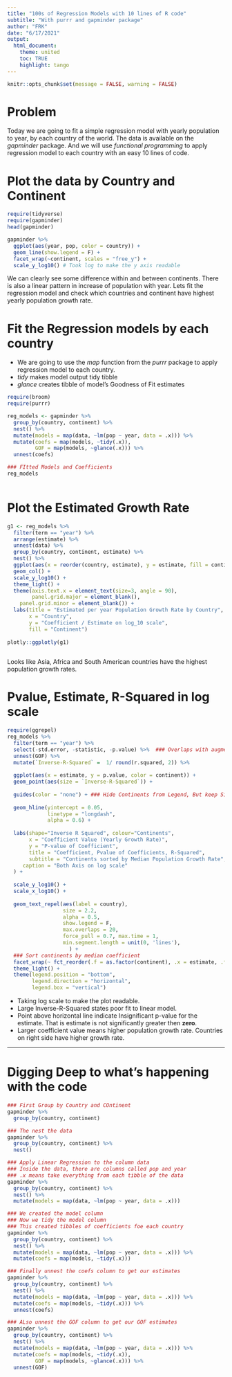 ```yaml
---
title: "100s of Regression Models with 10 lines of R code"
subtitle: "With purrr and gapminder package"
author: "FRK"
date: "6/17/2021"
output: 
  html_document:
    theme: united
    toc: TRUE
    highlight: tango
---
```


```r
knitr::opts_chunk$set(message = FALSE, warning = FALSE)
```


# Problem

Today we are going to fit a simple regression model with yearly population to year, by each country of the world. The data is available on the *gapminder* package. And we will use *functional programming* to apply regression model to each country with an easy 10 lines of code.

# Plot the data by Country and Continent

```r
require(tidyverse)
require(gapminder)
head(gapminder)

gapminder %>% 
  ggplot(aes(year, pop, color = country)) +
  geom_line(show.legend = F) +
  facet_wrap(~continent, scales = "free_y") +
  scale_y_log10() # Took log to make the y axis readable

```

We can clearly see some difference within and between continents. There is also a linear pattern in increase of population with year. Lets fit the regression model and check which countries and continent have highest yearly population growth rate.


# Fit the Regression models by each country

- We are going to use the *map* function from the *purrr* package to apply regression model to each country.
- *tidy* makes model output tidy tibble
- *glance* creates tibble of model's Goodness of Fit estimates

```r
require(broom)
require(purrr)

reg_models <- gapminder %>%  
  group_by(country, continent) %>% 
  nest() %>% 
  mutate(models = map(data, ~lm(pop ~ year, data = .x))) %>% 
  mutate(coefs = map(models, ~tidy(.x)),
         GOF = map(models, ~glance(.x))) %>% 
  unnest(coefs) 

### FItted Models and Coefficients
reg_models     
   
```

# Plot the Estimated Growth Rate

```r

g1 <- reg_models %>% 
  filter(term == "year") %>% 
  arrange(estimate) %>% 
  unnest(data) %>% 
  group_by(country, continent, estimate) %>% 
  nest() %>% 
  ggplot(aes(x = reorder(country, estimate), y = estimate, fill = continent)) +
  geom_col() + 
  scale_y_log10() +
  theme_light() +
  theme(axis.text.x = element_text(size=3, angle = 90),
        panel.grid.major = element_blank(),
    panel.grid.minor = element_blank()) +
  labs(title = "Estimated per year Population Growth Rate by Country",
       x = "Country",
       y = "Coefficient / Estimate on log_10 scale",
       fill = "Continent")
 
plotly::ggplotly(g1)
        
```

Looks like Asia, Africa and South American countries have the highest population growth rates.

# Pvalue, Estimate, R-Squared in log scale



```r
require(ggrepel)
reg_models %>% 
  filter(term == "year") %>% 
  select(-std.error, -statistic, -p.value) %>%  ### Overlaps with augment, so remove
  unnest(GOF) %>% 
  mutate(`Inverse-R-Squared` =  1/ round(r.squared, 2)) %>% 
  
  ggplot(aes(x = estimate, y = p.value, color = continent)) +
  geom_point(aes(size = `Inverse-R-Squared`)) +
  
  guides(color = "none") + ### Hide Continents from Legend, But keep Size Legend
  
  geom_hline(yintercept = 0.05, 
             linetype = "longdash", 
             alpha = 0.6) +
  
  labs(shape="Inverse R Squared", colour="Continents",
       x = "Coefficient Value (Yearly Growth Rate)",
       y = "P-value of Coefficient", 
       title = "Coefficient, Pvalue of Coefficients, R-Squared",
       subtitle = "Continents sorted by Median Population Growth Rate",
     caption = "Both Axis on log scale"
  ) +
  
  scale_y_log10() +
  scale_x_log10() +
  
  geom_text_repel(aes(label = country), 
                  size = 2.2, 
                  alpha = 0.5, 
                  show.legend = F, 
                  max.overlaps = 20, 
                  force_pull = 0.7, max.time = 1,
                  min.segment.length = unit(0, 'lines'),
                    ) +
  ### Sort continents by median coefficient
  facet_wrap(~ fct_reorder(.f = as.factor(continent), .x = estimate, .fun = median))  + 
  theme_light() +
  theme(legend.position = "bottom", 
        legend.direction = "horizontal",  
        legend.box = "vertical") 
```

- Taking log scale to make the plot readable.
- Large Inverse-R-Squared states poor fit to linear model.
- Point above horizontal line indicate Insignificant p-value for the estimate. That is estimate is not significantly greater then **zero**.
- Larger coefficient value means higher population growth rate. Countries on right side have higher growth rate.

***

# Digging Deep to what's happening with the code

```r

### First Group by Country and COntinent
gapminder %>%  
  group_by(country, continent)

### The nest the data
gapminder %>%  
  group_by(country, continent) %>% 
  nest() 

### Apply Linear Regression to the column data
### Inside the data, there are columns called pop and year
### .x means take everything from each tibble of the data
gapminder %>%  
  group_by(country, continent) %>% 
  nest() %>% 
  mutate(models = map(data, ~lm(pop ~ year, data = .x)))

### We created the model column
### Now we tidy the model column
### This created tibbles of coefficients foe each country
gapminder %>%  
  group_by(country, continent) %>% 
  nest() %>% 
  mutate(models = map(data, ~lm(pop ~ year, data = .x))) %>% 
  mutate(coefs = map(models, ~tidy(.x)))

### Finally unnest the coefs column to get our estimates
gapminder %>%  
  group_by(country, continent) %>% 
  nest() %>% 
  mutate(models = map(data, ~lm(pop ~ year, data = .x))) %>% 
  mutate(coefs = map(models, ~tidy(.x))) %>% 
  unnest(coefs) 

### ALso unnest the GOF column to get our GOF estimates
gapminder %>%  
  group_by(country, continent) %>% 
  nest() %>% 
  mutate(models = map(data, ~lm(pop ~ year, data = .x))) %>% 
  mutate(coefs = map(models, ~tidy(.x)),
         GOF = map(models, ~glance(.x))) %>% 
  unnest(GOF) 
```













